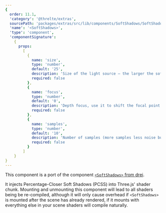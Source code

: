 ```yaml
---
{
  order: 11.1,
  'category': '@threlte/extras',
  sourcePath: 'packages/extras/src/lib/components/SoftShadows/SoftShadows.svelte',
  'name': '<SoftShadows>',
  'type': 'component',
  'componentSignature':
    {
      props:
        [
          {
            name: 'size',
            type: 'number',
            default: '25',
            description: 'Size of the light source – the larger the softer the light',
            required: false
          },
          {
            name: 'focus',
            type: 'number',
            default: '0',
            description: 'Depth focus, use it to shift the focal point (where the shadow is the sharpest)',
            required: false
          },
          {
            name: 'samples',
            type: 'number',
            default: '10',
            description: 'Number of samples (more samples less noise but more expensive)',
            required: false
          }
        ]
    }
}
---
```


This component is a port of the component [`<SoftShadows>` from drei](https://github.com/pmndrs/drei/blob/master/src/core/softShadows.tsx).

It injects Percentage-Closer Soft Shadows (PCSS) into Three.js' shader chunk. Mounting and unmounting this component will lead to all shaders being be re-compiled, although it will only cause overhead if `<SoftShadows>` is mounted after the scene has already rendered, if it mounts with everything else in your scene shaders will compile naturally.

<Example
  path="extras/soft-shadows"
  iframe
/>
